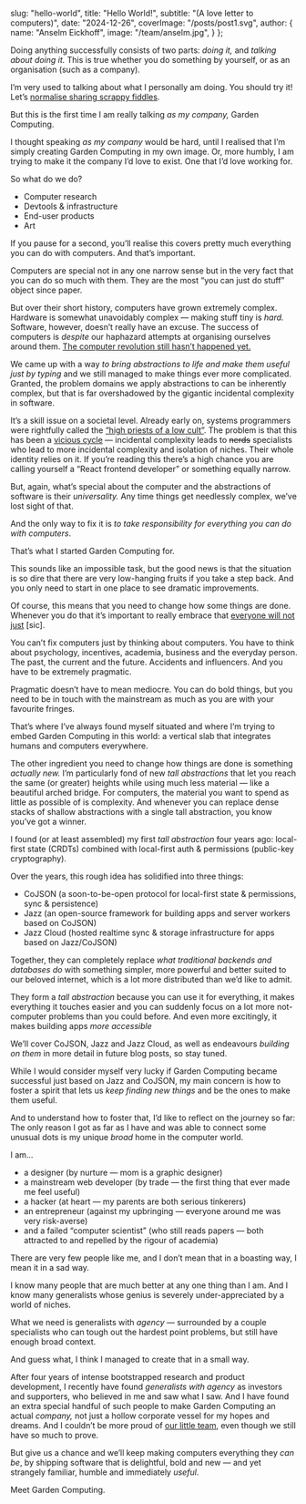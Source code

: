 
  slug: "hello-world",
  title: "Hello World!",
  subtitle: "(A love letter to computers)",
  date: "2024-12-26",
  coverImage: "/posts/post1.svg",
  author: {
    name: "Anselm Eickhoff",
    image: "/team/anselm.jpg",
  }
};

Doing anything successfully consists of two parts: *doing it,* and *talking about doing it.* This is true whether you do something by yourself, or as an organisation (such as a company).

I’m very used to talking about what I personally am doing. You should try it! Let’s [normalise sharing scrappy fiddles](https://www.todepond.com/sky/normalise-dont-share-lol/).

But this is the first time I am really talking *as my company,* Garden Computing.

<SmallGrass />

I thought speaking *as my company* would be hard, until I realised that I’m simply creating Garden Computing in my own image. Or, more humbly, I am trying to make it the company I’d love to exist. One that I’d love working for.

So what do we do?

- Computer research
- Devtools & infrastructure
- End-user products
- Art

If you pause for a second, you’ll realise this covers pretty much everything you can do with computers. And that’s important.

<SmallGrass />

Computers are special not in any one narrow sense but in the very fact that you can do so much with them. They are the most “you can just do stuff” object since paper.

But over their short history, computers have grown extremely complex. Hardware is somewhat unavoidably complex — making stuff tiny is *hard.* Software, however, doesn’t really have an excuse. The success of computers is *despite* our haphazard attempts at organising ourselves around them. [The computer revolution still hasn’t happened yet.](https://www.google.com/url?sa=t&source=web&rct=j&opi=89978449&url=https://www.youtube.com/watch%3Fv%3DoKg1hTOQXoY&ved=2ahUKEwiYh7XA-v-JAxVuRvEDHTBbGagQwqsBegQIDxAG&usg=AOvVaw1EWUQISqL3Fpi6dLOnvj5y)

We came up with a way *to bring abstractions to life and make them useful just by typing* and we still managed to make things ever more complicated. Granted, the problem domains we apply  abstractions to can be inherently complex, but that is far overshadowed by the gigantic incidental complexity in software.

It’s a skill issue on a societal level. Already early on, systems programmers were rightfully called the [“high priests of a low cult”](https://en.wikipedia.org/wiki/Robert_S._Barton#cite_note-6). The problem is that this has been a [vicious cycle](https://x.com/anselm_io/status/1297151607541506048) — incidental complexity leads to ~~nerds~~ specialists who lead to more incidental complexity and isolation of niches. Their whole identity relies on it. If you’re reading this there’s a high chance you are calling yourself a “React frontend developer” or something equally narrow.

But, again, what’s special about the computer and the abstractions of software is their *universality.* Any time things get needlessly complex, we’ve lost sight of that.

And the only way to fix it is *to take responsibility for everything you can do with computers*.

That’s what I started Garden Computing for.

This sounds like an impossible task, but the good news is that the situation is so dire that there are very low-hanging fruits if you take a step back. And you only need to start in one place to see dramatic improvements.

<SmallGrass />

Of course, this means that you need to change how some things are done. Whenever you do that it’s important to really embrace that [everyone will not just](https://www.tumblr.com/squareallworthy/163790039847/everyone-will-not-just) [sic].

You can’t fix computers just by thinking about computers. You have to think about psychology, incentives, academia, business and the everyday person. The past, the current and the future. Accidents and influencers. And you have to be extremely pragmatic.

Pragmatic doesn’t have to mean mediocre. You can do bold things, but you need to be in touch with the mainstream as much as you are with your favourite fringes.

That’s where I’ve always found myself situated and where I’m trying to embed Garden Computing in this world: a vertical slab that integrates humans and computers everywhere.

<SmallGrass />

The other ingredient you need to change how things are done is something *actually new.* I’m particularly fond of new *tall abstractions* that let you reach the same (or greater) heights while using much less material — like a beautiful arched bridge. For computers, the material you want to spend as little as possible of is complexity. And whenever you can replace dense stacks of shallow abstractions with a single tall abstraction, you know you’ve got a winner.

I found (or at least assembled) my first *tall abstraction* four years ago: local-first state (CRDTs) combined with local-first auth & permissions (public-key cryptography).

Over the years, this rough idea has solidified into three things:

- CoJSON (a soon-to-be-open protocol for local-first state & permissions, sync & persistence)
- Jazz (an open-source framework for building apps and server workers based on CoJSON)
- Jazz Cloud (hosted realtime sync & storage infrastructure for apps based on Jazz/CoJSON)

Together, they can completely replace *what traditional backends and databases do* with something simpler, more powerful and better suited to our beloved internet, which is a lot more distributed than we’d like to admit.

They form a *tall abstraction* because you can use it for everything, it makes everything it touches easier and you can suddenly focus on a lot more not-computer problems than you could before. And even more excitingly, it makes building apps *more accessible*

We’ll cover CoJSON, Jazz and Jazz Cloud, as well as endeavours *building on them* in more detail in future blog posts, so stay tuned.

<SmallGrass />

While I would consider myself very lucky if Garden Computing became successful just based on Jazz and CoJSON, my main concern is how to foster a spirit that lets us *keep finding new things* and be the ones to make them useful.

And to understand how to foster that, I’d like to reflect on the journey so far: The only reason I got as far as I have and was able to connect some unusual dots is my unique *broad* home in the computer world.

I am…

- a designer (by nurture — mom is a graphic designer)
- a mainstream web developer (by trade — the first thing that ever made me feel useful)
- a hacker (at heart — my parents are both serious tinkerers)
- an entrepreneur (against my upbringing — everyone around me was very risk-averse)
- and a failed “computer scientist” (who still reads papers — both attracted to and repelled by the rigour of academia)

There are very few people like me, and I don’t mean that in a boasting way, I mean it in a sad way.

I know many people that are much better at any one thing than I am. And I know many generalists whose genius is severely under-appreciated by a world of niches.

What we need is generalists with *agency* — surrounded by a couple specialists who can tough out the hardest point problems, but still have enough broad context.

And guess what, I think I managed to create that in a small way.

<SmallGrass />

After four years of intense bootstrapped research and product development, I recently have found *generalists with agency* as investors and supporters, who believed in me and saw what I saw. And I have found an extra special handful of such people to make Garden Computing an actual *company,* not just a hollow corporate vessel for my hopes and dreams. And I couldn’t be more proud of [our little team](https://garden.co/team), even though we still have so much to prove.

But give us a chance and we’ll keep making computers everything they *can be*, by shipping software that is delightful, bold and new — and yet strangely familiar, humble and immediately *useful*.

Meet Garden Computing.
